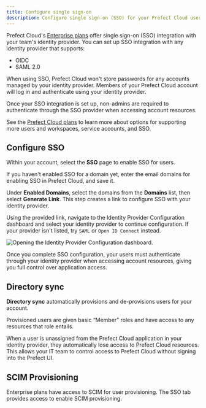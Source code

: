 ```yaml
---
title: Configure single sign-on
description: Configure single sign-on (SSO) for your Prefect Cloud users.
---
```


Prefect Cloud's [Enterprise plans](https://www.prefect.io/pricing) offer single sign-on (SSO) integration with your team's identity provider.
You can set up SSO integration with any identity provider that supports:

- OIDC
- SAML 2.0

When using SSO, Prefect Cloud won't store passwords for any accounts managed by your identity provider.
Members of your Prefect Cloud account will log in and authenticate using your identity provider.

Once your SSO integration is set up, non-admins are required to authenticate through the SSO provider when 
accessing account resources.

See the [Prefect Cloud plans](https://www.prefect.io/pricing) to learn more about options for supporting more users and 
workspaces, service accounts, and SSO.

## Configure SSO

Within your account, select the **SSO** page to enable SSO for users.

If you haven't enabled SSO for a domain yet, enter the email domains for enabling SSO in Prefect Cloud, and save it.

Under **Enabled Domains**, select the domains from the **Domains** list, then select **Generate Link**. 
This step creates a link to configure SSO with your identity provider.


Using the provided link, navigate to the Identity Provider Configuration dashboard and select your identity provider to continue 
configuration. If your provider isn't listed, try `SAML` or `Open ID Connect` instead.

![Opening the Identity Provider Configuration dashboard.](/3.0rc/img/ui/cloud-sso-dashboard.png)

Once you complete SSO configuration, your users must authenticate through your identity provider when accessing account resources, giving you full control over application access.

## Directory sync

**Directory sync** automatically provisions and de-provisions users for your account.

Provisioned users are given basic “Member” roles and have access to any resources that role entails.

When a user is unassigned from the Prefect Cloud application in your identity provider, they automatically lose access to 
Prefect Cloud resources. This allows your IT team to control access to Prefect Cloud without signing into the Prefect UI.

## SCIM Provisioning

Enterprise plans have access to SCIM for user provisioning.
The SSO tab provides access to enable SCIM provisioning.
